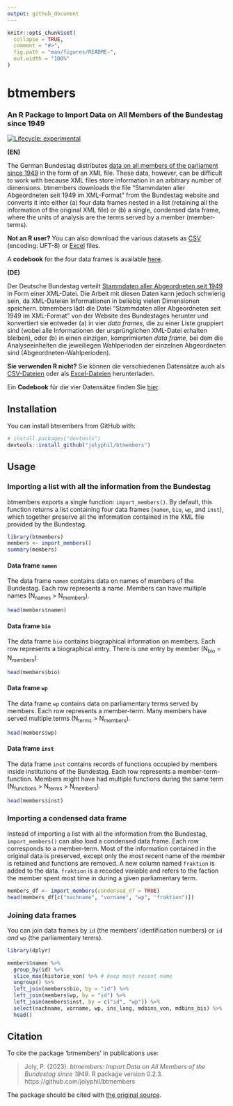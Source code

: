 ```yaml
---
output: github_document
---
```


<!-- README.md is generated from README.Rmd. Please edit that file -->

```r
knitr::opts_chunk$set(
  collapse = TRUE,
  comment = "#>",
  fig.path = "man/figures/README-",
  out.width = "100%"
)
```

# btmembers

### An R Package to Import Data on All Members of the Bundestag since 1949

<!-- badges: start -->
[![Lifecycle: experimental](https://img.shields.io/badge/lifecycle-experimental-orange.svg)](https://www.tidyverse.org/lifecycle/#experimental)
<!-- badges: end -->

**(EN)**

The German Bundestag distributes [data on all members of the parliament since 1949](https://www.bundestag.de/services/opendata/) in the form of an XML file. These data, however, can be difficult to work with because XML files store information in an arbitrary number of dimensions. btmembers downloads the file "Stammdaten aller Abgeordneten seit 1949 im XML-Format" from the Bundestag website and converts it into either (a) four data frames nested in a list (retaining all the information of the original XML file) or (b) a single, condensed data frame, where the units of analysis are the terms served by a member (member-terms).

**Not an R user?** You can also download the various datasets as [CSV](csv/) (encoding: UFT-8) or [Excel](excel/) files.

A **codebook** for the four data frames is available [here](codebook/codebook.pdf).


**(DE)**

Der Deutsche Bundestag verteilt [Stammdaten aller Abgeordneten seit 1949](https://www.bundestag.de/services/opendata/) in Form einer XML-Datei. Die Arbeit mit diesen Daten kann jedoch schwierig sein, da XML-Dateien Informationen in beliebig vielen Dimensionen speichern. btmembers lädt die Datei "Stammdaten aller Abgeordneten seit 1949 im XML-Format" von der Website des Bundestages herunter und konvertiert sie entweder (a) in vier _data frames_, die zu einer Liste gruppiert sind (wobei alle Informationen der ursprünglichen XML-Datei erhalten bleiben), oder (b) in einen einzigen, komprimierten _data frame_, bei dem die Analyseeinheiten die jeweiliegen Wahlperioden der einzelnen Abgeordneten sind (Abgeordneten-Wahlperioden). 

**Sie verwenden R nicht?** Sie können die verschiedenen Datensätze auch als [CSV-Dateien](csv/) oder als [Excel-Dateien](excel/) herunterladen.

Ein **Codebook** für die vier Datensätze finden Sie [hier](codebook/codebook.pdf).

## Installation

You can install btmembers from GitHub with:

``` r
# install.packages("devtools")
devtools::install_github("jolyphil/btmembers")
```
## Usage

### Importing a list with all the information from the Bundestag

btmembers exports a single function: `import_members()`. By default, this function returns a list containing four data frames (`namen`, `bio`, `wp`, and `inst`), which together preserve all the information contained in the XML file provided by the Bundestag. 

```r
library(btmembers)
members <- import_members()
summary(members)
```


#### Data frame `namen`

The data frame `namen` contains data on names of members of the Bundestag. Each row represents a name. Members can have multiple names (N~names~ > N~members~). 

```r
head(members$namen)
```


#### Data frame `bio`

The data frame `bio` contains biographical information on members. Each row represents a biographical entry. There is one entry by member (N~bio~ = N~members~). 

```r
head(members$bio)
```


#### Data frame `wp`

The data frame `wp` contains data on parliamentary terms served by members. Each row represents a member-term. Many members have served multiple terms (N~terms~ > N~members~).

```r
head(members$wp)
```


#### Data frame `inst`

The data frame `inst` contains records of functions occupied by members inside institutions of the Bundestag. Each row represents a member-term-function. Members might have had multiple functions during the same term (N~functions~ > N~terms~ > N~members~).

```r
head(members$inst)
```


### Importing a condensed data frame

Instead of importing a list with all the information from the Bundestag, `import_members()` can also load a condensed data frame. Each row corresponds to a member-term. Most of the information contained in the original data is preserved, except only the most recent name of the member is retained and functions are removed. A new column named `fraktion` is added to the data. `fraktion` is a recoded variable and refers to the faction the member spent most time in during a given parliamentary term.

```r
members_df <- import_members(condensed_df = TRUE)
head(members_df[c("nachname", "vorname", "wp", "fraktion")])
```


### Joining data frames

You can join data frames by `id` (the members' identification numbers) or `id` _and_ `wp` (the parliamentary terms).

```r
library(dplyr)

members$namen %>%
  group_by(id) %>%
  slice_max(historie_von) %>% # keep most recent name
  ungroup() %>%
  left_join(members$bio, by = "id") %>%
  left_join(members$wp, by = "id") %>%
  left_join(members$inst, by = c("id", "wp")) %>%
  select(nachname, vorname, wp, ins_lang, mdbins_von, mdbins_bis) %>%
  head()
```


## Citation

To cite the package 'btmembers' in publications use:

> Joly, P. (2023). _btmembers: Import Data on All Members of the Bundestag since 1949_. R package version 0.2.3. https://github.com/jolyphil/btmembers

The package should be cited with [the original source](https://www.bundestag.de/services/opendata).

